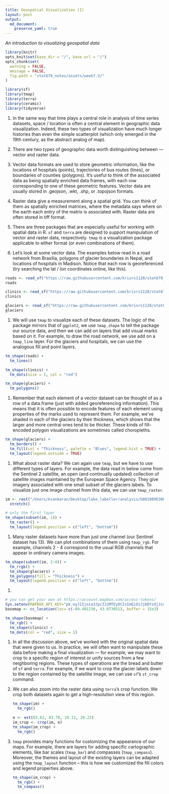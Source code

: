 ```yaml
---
title: Geospatial Visualization (I)
layout: post
output: 
  md_document:
    preserve_yaml: true
---
```


_An introduction to visualizing geospatial data_

```r
library(knitr)
opts_knit$set(base_dir = "/", base.url = "/")
opts_chunk$set(
  warning = FALSE, 
  message = FALSE,
  fig.path = "stat679_notes/assets/week7-3/"
)
```

```r
library(sf)
library(tmap)
library(terra)
library(ceramic)
library(tidyverse)
```


1. In the same way that time plays a central role in analysis of time series
datasets, space / location is often a central element in geographic data
visualization. Indeed, these two types of visualization have much longer
histories than even the simple scatterplot (which only emerged in the 19th
century, as the abstract analog of map).

1. There are two types of geographic data worth distinguishing between — vector
and raster data.

1. Vector data formats are used to store geometric information, like the
locations of hospitals (points), trajectories of bus routes (lines), or
boundaries of counties (polygons). It’s useful to think of the associated data
as being spatially enriched data frames, with each row corresponding to one of
these geometric features. Vector data are usually stored in .geojson, .wkt,
.shp, or .topojson formats.

1. Raster data give a measurement along a spatial grid. You can think of them as
spatially enriched matrices, where the metadata says where on the earth each
entry of the matrix is associated with. Raster data are often stored in tiff
format.

1. There are three packages that are especially useful for working with spatial
data in R. `sf` and `terra` are designed to support manipulation of vector and
raster data, respectively. `tmap` is a visualization package applicable to
either format (or even combinations of them).

1. Let’s look at some vector data. The examples below read in a road network
from Brasilia, polygons of glacier boundaries in Nepal, and locations of
hospitals in Madison. Notice that each row is georeferenced (try searching the
lat / lon coordinates online, like this).

```r
roads <- read_sf("https://raw.githubusercontent.com/krisrs1128/stat679_code/main/examples/week7/week7-3/brasilia_small.geojson")
roads

clinics <- read_sf("https://raw.githubusercontent.com/krisrs1128/stat679_code/main/examples/week7/week7-3/clinics.geojson")
clinics

glaciers <- read_sf("https://raw.githubusercontent.com/krisrs1128/stat679_code/main/examples/week7/week7-3/glaciers.geojson")
glaciers
```



1. We will use `tmap` to visualize each of these datasets. The logic of the
package mirrors that of `ggplot2`, we use `tmap_shape` to tell the package our
source data, and then we can add on layers that add visual marks based on it.
For example, to draw the road network, we use add on a `tmap_line` layer. For
the glaciers and hospitals, we can use the analogous fill and point layers.

```r
tm_shape(roads) +
  tm_lines()

tm_shape(clinics) +
  tm_dots(size = 1, col = "red")

tm_shape(glaciers) +
  tm_polygons()
```

1. Remember that each element of a vector dataset can be thought of as a row of
a data.frame (just with added georeferencing information). This means that it is
often possible to encode features of each element using properties of the marks
used to represent them. For example, we’ve shaded in each of the glaciers by
their thickness, which shows that the larger and more central ones tend to be
thicker. These kinds of fill-encoded polygon visualizations are sometimes called
choropleths.

```r
tm_shape(glaciers) +
  tm_borders() +
  tm_fill(col = "Thickness", palette = "Blues", legend.hist = TRUE) +
  tm_layout(legend.outside = TRUE)
```

1. What about raster data? We can again use `tmap`, but we have to use
different types of layers. For example, the data read in below come from the
Sentinel 2 satellite, an open (and continually updated) collection of satellite
images maintained by the European Space Agency. They give imagery associated
with one small subset of the glaciers labels. To visualize just one image
channel from this data, we can use `tmap_raster`.

```r
im <- rast("/Users/ksankaran/Desktop/lake_labeller/analysis/G081089E30084N_2020-05-16.tif") %>%
  stretch()

# only the first layer
tm_shape(subset(im, 1)) +
  tm_raster() +
  tm_layout(legend.position = c("left", "bottom"))
```

1. Many raster datasets have more than just one channel (our Sentinel dataset
has 13). We can plot combinations of them using `tmap_rgb`. For example,
channels 2 - 4 correspond to the usual RGB channels that appear in ordinary
camera images.

```r
tm_shape(subset(im, 2:4)) +
  tm_rrgb() +
  tm_shape(glaciers) +
  tm_polygons(fill = "Thickness") +
  tm_layout(legend.position = c("left", "bottom"))
```


1. 

```r
# you can get your own at https://account.mapbox.com/access-tokens/
Sys.setenv(MAPBOX_API_KEY="pk.eyJ1Ijoia3Jpc3JzMTEyOCIsImEiOiJjbDYzdjJzczQya3JzM2Jtb2E0NWU1a3B3In0.Mk4-pmKi_klg3EKfTw-JbQ")
basemap <- cc_location(loc= c(-89.401230, 43.073051), buffer = 15e3)

tm_shape(basemap) +
  tm_rgb() +
  tm_shape(clinics) +
  tm_dots(col = "red", size = 1)
```

1. In all the discussion above, we’ve worked with the original spatial data
that were given to us. In practice, we will often want to manipulate these data
before making a final visualization — for example, we may want to crop to a
specific region of interest or unify sources from a few neighboring regions.
These types of operations are the bread and butter of `sf` and `terra`. For
example, if we want to crop the glacier labels down to the region contained by
the satellite image, we can use `sf`’s `st_crop` command.

1. We can also zoom into the raster data using `terra`’s crop function. We crop
both datasets again to get a high-resolution view of this region.
    
    ```r
    tm_shape(im) +
      tm_rgb()
    
    e <- ext(83.62, 83.78, 29.12, 29.22)
    im_crop <- crop(im, e)
    tm_shape(im_crop) +
      tm_rgb()
    ```
  
1. `tmap` provides many functions for customizing the appearance of our maps.
For example, there are layers for adding specific cartographic elements, like
bar scales (`tmap_bar`) and compasses (`tmap_compass`). Moreover, the themes and
layout of the existing layers can be adapted using the `tmap_layout` function --
this is how we customized the fill colors and legend properties above.

    ```r
    tm_shape(im_crop) +
      tm_rgb() +
      tm_compass()
    ```
